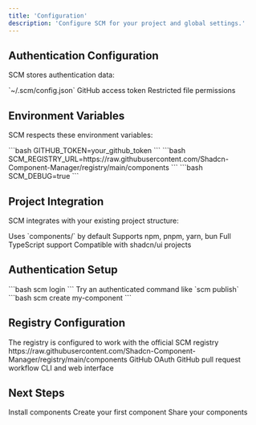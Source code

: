```yaml
---
title: 'Configuration'
description: 'Configure SCM for your project and global settings.'
---
```


## Authentication Configuration

SCM stores authentication data:

<CardGroup cols={2}>
  <Card title="Location" icon="folder">
    `~/.scm/config.json`
  </Card>
  <Card title="Content" icon="file-text">
    GitHub access token
  </Card>
  <Card title="Permissions" icon="lock">
    Restricted file permissions
  </Card>
</CardGroup>

## Environment Variables

SCM respects these environment variables:

<CodeGroup>
  <CodeGroupItem title="GitHub Token">
    ```bash
    GITHUB_TOKEN=your_github_token
    ```
  </CodeGroupItem>
  <CodeGroupItem title="Registry URL">
    ```bash
    SCM_REGISTRY_URL=https://raw.githubusercontent.com/Shadcn-Component-Manager/registry/main/components
    ```
  </CodeGroupItem>
  <CodeGroupItem title="Debug Mode">
    ```bash
    SCM_DEBUG=true
    ```
  </CodeGroupItem>
</CodeGroup>

## Project Integration

SCM integrates with your existing project structure:

<CardGroup cols={2}>
  <Card title="Components Directory" icon="folder">
    Uses `components/` by default
  </Card>
  <Card title="Package Managers" icon="package">
    Supports npm, pnpm, yarn, bun
  </Card>
  <Card title="TypeScript" icon="code">
    Full TypeScript support
  </Card>
  <Card title="shadcn/ui" icon="palette">
    Compatible with shadcn/ui projects
  </Card>
</CardGroup>

## Authentication Setup

<Steps>
  <Step title="Login">
    ```bash
    scm login
    ```
  </Step>
  <Step title="Verify">
    Try an authenticated command like `scm publish`
  </Step>
  <Step title="Start Creating">
    ```bash
    scm create my-component
    ```
  </Step>
</Steps>

## Registry Configuration

<Tip>
  The registry is configured to work with the official SCM registry
</Tip>

<CardGroup cols={2}>
  <Card title="URL" icon="link">
    https://raw.githubusercontent.com/Shadcn-Component-Manager/registry/main/components
  </Card>
  <Card title="Authentication" icon="key">
    GitHub OAuth
  </Card>
  <Card title="Publishing" icon="upload">
    GitHub pull request workflow
  </Card>
  <Card title="Discovery" icon="search">
    CLI and web interface
  </Card>
</CardGroup>

## Next Steps

<CardGroup cols={2}>
  <Card title="Add Components" href="/cli/add" icon="plus">
    Install components
  </Card>
  <Card title="Create Components" href="/cli/create" icon="code">
    Create your first component
  </Card>
  <Card title="Publish Components" href="/cli/publish" icon="upload">
    Share your components
  </Card>
</CardGroup> 